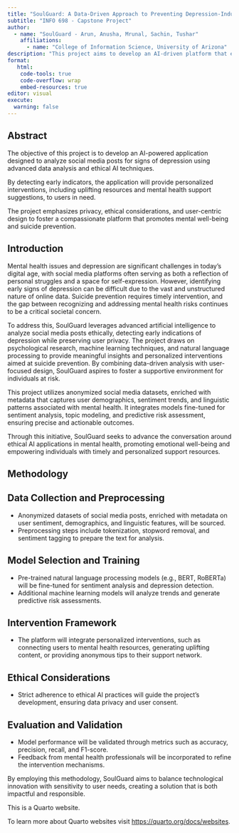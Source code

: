 ```yaml
---
title: "SoulGuard: A Data-Driven Approach to Preventing Depression-Induced Suicide Through Social Media Analysis"
subtitle: "INFO 698 - Capstone Project"
author:
  - name: "SoulGuard - Arun, Anusha, Mrunal, Sachin, Tushar"
    affiliations: 
      - name: "College of Information Science, University of Arizona"
description: "This project aims to develop an AI-driven platform that ethically analyzes social media posts to identify signs of depression and provides personalized interventions to prevent suicide."
format:
   html:
    code-tools: true
    code-overflow: wrap
    embed-resources: true
editor: visual
execute:
  warning: false
---
```


## Abstract

The objective of this project is to develop an AI-powered application designed to analyze social media posts for signs of depression using advanced data analysis and ethical AI techniques.

By detecting early indicators, the application will provide personalized interventions, including uplifting resources and mental health support suggestions, to users in need.

The project emphasizes privacy, ethical considerations, and user-centric design to foster a compassionate platform that promotes mental well-being and suicide prevention.

## Introduction

Mental health issues and depression are significant challenges in today's digital age, with social media platforms often serving as both a reflection of personal struggles and a space for self-expression. However, identifying early signs of depression can be difficult due to the vast and unstructured nature of online data. Suicide prevention requires timely intervention, and the gap between recognizing and addressing mental health risks continues to be a critical societal concern.

To address this, SoulGuard leverages advanced artificial intelligence to analyze social media posts ethically, detecting early indications of depression while preserving user privacy. The project draws on psychological research, machine learning techniques, and natural language processing to provide meaningful insights and personalized interventions aimed at suicide prevention. By combining data-driven analysis with user-focused design, SoulGuard aspires to foster a supportive environment for individuals at risk.

This project utilizes anonymized social media datasets, enriched with metadata that captures user demographics, sentiment trends, and linguistic patterns associated with mental health. It integrates models fine-tuned for sentiment analysis, topic modeling, and predictive risk assessment, ensuring precise and actionable outcomes.

Through this initiative, SoulGuard seeks to advance the conversation around ethical AI applications in mental health, promoting emotional well-being and empowering individuals with timely and personalized support resources.

## Methodology 

## Data Collection and Preprocessing  

- Anonymized datasets of social media posts, enriched with metadata on user sentiment, demographics, and linguistic features, will be sourced.  
- Preprocessing steps include tokenization, stopword removal, and sentiment tagging to prepare the text for analysis.  

## Model Selection and Training  

- Pre-trained natural language processing models (e.g., BERT, RoBERTa) will be fine-tuned for sentiment analysis and depression detection.  
- Additional machine learning models will analyze trends and generate predictive risk assessments.  

## Intervention Framework  

- The platform will integrate personalized interventions, such as connecting users to mental health resources, generating uplifting content, or providing anonymous tips to their support network.  

## Ethical Considerations  

- Strict adherence to ethical AI practices will guide the project's development, ensuring data privacy and user consent.  

## Evaluation and Validation  

- Model performance will be validated through metrics such as accuracy, precision, recall, and F1-score.  
- Feedback from mental health professionals will be incorporated to refine the intervention mechanisms.  

By employing this methodology, SoulGuard aims to balance technological innovation with sensitivity to user needs, creating a solution that is both impactful and responsible.  

This is a Quarto website.

To learn more about Quarto websites visit <https://quarto.org/docs/websites>.

